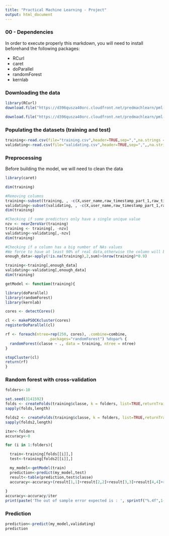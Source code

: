 ```yaml
---
title: "Practical Machine Learning - Project"
output: html_document
---
```



### 00 - Dependencies
In order to execute properly this markdown, you will need to install beforehand the following packages: 
<ul>
<li>RCurl</li>
<li>caret</li>
<li>doParallel</li>
<li>randomForest</li>
<li>kernlab</li>
</ul>

### Downloading the data

```r
library(RCurl)
download.file("https://d396qusza40orc.cloudfront.net/predmachlearn/pml-training.csv",destfile="training.csv",method="libcurl")

download.file("https://d396qusza40orc.cloudfront.net/predmachlearn/pml-testing.csv",destfile="validating.csv",method="libcurl")

```
### Populating the datasets (training and test)

```r
training<-read.csv(file="training.csv",header=TRUE,sep=",",na.strings = c("NA", "#DIV/0!", ""))
validating<-read.csv(file="validating.csv",header=TRUE,sep=",",,na.strings = c("NA", "#DIV/0!", ""))

```



### Preprocessing
Before building the model, we will need to clean the data
```r
library(caret)

dim(training)

#Removing columns
training<-subset(training, , -c(X,user_name,raw_timestamp_part_1,raw_timestamp_part_2,cvtd_timestamp))
validating<-subset(validating, , -c(X,user_name,raw_timestamp_part_1,raw_timestamp_part_2,cvtd_timestamp))
dim(training)

#Checking if some predictors only have a single unique value 
nzv <- nearZeroVar(training)
training <- training[, -nzv]
validating<-validating[,-nzv]
dim(training)

#Checking if a column has a big number of NAs values
#We force to have at least 90% of real data,otherwise the column will be dropped
enough_data<-apply(!is.na(training),2,sum)>(nrow(training)*0.9)

training<-training[,enough_data]
validating<-validating[,enough_data]
dim(training)

```
```r
getModel <- function(training){

library(doParallel)
library(randomForest)
library(kernlab)

cores <- detectCores()

cl <- makePSOCKcluster(cores)
registerDoParallel(cl)

rf <- foreach(ntree=rep(250, cores), .combine=combine, 
                   .packages="randomForest") %dopar% {
  randomForest(classe ~ ., data = training, ntree = ntree)
}

stopCluster(cl)
return(rf)
}
```

### Random forest with cross-validation
```r
folders<-10

set.seed(3141592)
folds <- createFolds(training$classe, k = folders, list=TRUE,returnTrain=TRUE)
sapply(folds,length)

folds2 <- createFolds(training$classe, k = folders, list=TRUE,returnTrain=FALSE)
sapply(folds2,length)

iter<-folders
accuracy<-0

for (i in 1:folders){

  train<-training[folds[[i]],]
  test<-training[folds2[[i]],]

  my_model<-getModel(train)
  prediction<-predict(my_model,test)
  result<-table(prediction,test$classe)
  accuracy<-accuracy+(result[1,1]+result[2,2]+result[3,3]+result[4,4]+result[5,5])/sum(result)
 
}
accuracy<-accuracy/iter
print(paste('The out of sample error expected is : ', sprintf("%.4f",1-accuracy)))
```

### Prediction
```r
prediction<-predict(my_model,validating)
prediction
```







